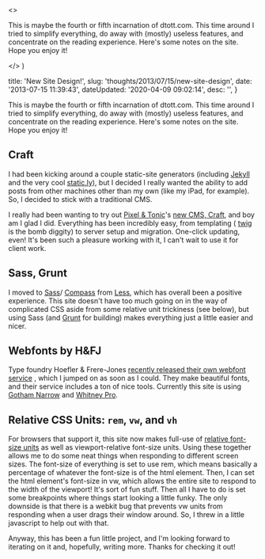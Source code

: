 

  <>
    <p>
      This is maybe the fourth or fifth incarnation of dtott.com. This time
      around I tried to simplify everything, do away with (mostly) useless
      features, and concentrate on the reading experience. Here's some notes on
      the site. Hope you enjoy it!
    </p>
  </>
)


  title: 'New Site Design!',
  slug: 'thoughts/2013/07/15/new-site-design',
  date: '2013-07-15 11:39:43',
  dateUpdated: '2020-04-09 09:02:14',
  desc: '',
}

This is maybe the fourth or fifth incarnation of dtott.com. This time around I tried to simplify everything, do away with (mostly) useless features, and concentrate on the reading experience. Here's some notes on the site. Hope you enjoy it!

## Craft

I had been kicking around a couple static-site generators (including [Jekyll](http://jekyllrb.com/) and the very cool [static.ly](http://static.ly/)), but I decided I really wanted the ability to add posts from other machines other than my own (like my iPad, for example). So, I decided to stick with a traditional CMS.

I really had been wanting to try out [Pixel & Tonic](http://pixelandtonic.com/)'s [new CMS, Craft](http://buildwithcraft.com/), and boy am I glad I did. Everything has been incredibly easy, from templating ( [twig](http://twig.sensiolabs.org/) is the bomb diggity) to server setup and migration. One-click updating, even! It's been such a pleasure working with it, I can't wait to use it for client work.

## Sass, Grunt

I moved to [Sass](http://sass-lang.com)/ [Compass](http://compass-style.org) from [Less](http://lesscss.org), which has overall been a positive experience. This site doesn't have too much going on in the way of complicated CSS aside from some relative unit trickiness (see below), but using Sass (and [Grunt](http://gruntjs.com) for building) makes everything just a little easier and nicer.

## Webfonts by H&FJ

Type foundry Hoefler & Frere-Jones [recently released their own webfont service](http://www.typography.com/cloud/welcome/) , which I jumped on as soon as I could. They make beautiful fonts, and their service includes a ton of nice tools. Currently this site is using [Gotham Narrow](http://www.typography.com/fonts/gotham/styles/) and [Whitney Pro](http://www.typography.com/fonts/whitney/styles/).

## Relative CSS Units: `rem`, `vw`, and `vh`

For browsers that support it, this site now makes full-use of [relative font-size units](http://snook.ca/archives/html_and_css/font-size-with-rem) as well as viewport-relative font-size units. Using these together allows me to do some neat things when responding to different screen sizes. The font-size of everything is set to use rem, which means basically a percentage of whatever the font-size is of the html element. Then, I can set the html element's font-size in vw, which allows the entire site to respond to the width of the viewport! It's sort of fun stuff. Then all I have to do is set some breakpoints where things start looking a little funky. The only downside is that there is a webkit bug that prevents vw units from responding when a user drags their window around. So, I threw in a little javascript to help out with that.

Anyway, this has been a fun little project, and I'm looking forward to iterating on it and, hopefully, writing more. Thanks for checking it out!
